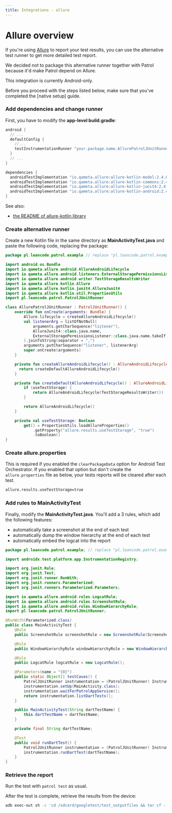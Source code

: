 ```yaml
---
title: Integrations - allure
---
```


# Allure overview

If you're using [Allure] to report your test results, you can use the
alternative test runner to get more detailed test report.

We decided not to package this alternative runner together with Patrol because
it'd make Patrol depend on Allure.

<Warning>This integration is currently Android-only.</Warning>

<Info>
  Before you proceed with the steps listed below, make sure that you've
  completed the [native setup] guide.
</Info>

### Add dependencies and change runner

First, you have to modify the **app-level build.gradle**:

```groovy title="android/app/build.gradle"
android {
  // ...
  defaultConfig {
    //...
    testInstrumentationRunner "your.package.name.AllurePatrolJUnitRunner"
  }
  // ...
}

dependencies {
  androidTestImplementation "io.qameta.allure:allure-kotlin-model:2.4.0"
  androidTestImplementation "io.qameta.allure:allure-kotlin-commons:2.4.0"
  androidTestImplementation "io.qameta.allure:allure-kotlin-junit4:2.4.0"
  androidTestImplementation "io.qameta.allure:allure-kotlin-android:2.4.0"
}
```

See also:

- [the README of allure-kotlin library][allure_kotlin]

### Create alternative runner

Create a new Kotlin file in the same directory as **MainActivityTest.java** and
paste the following code, replacing the package:

```kotlin title="AllurePatrolJUnitRunner.kt"
package pl.leancode.patrol.example // replace "pl.leancode.patrol.example" with your app's package

import android.os.Bundle
import io.qameta.allure.android.AllureAndroidLifecycle
import io.qameta.allure.android.listeners.ExternalStoragePermissionsListener
import io.qameta.allure.android.writer.TestStorageResultsWriter
import io.qameta.allure.kotlin.Allure
import io.qameta.allure.kotlin.junit4.AllureJunit4
import io.qameta.allure.kotlin.util.PropertiesUtils
import pl.leancode.patrol.PatrolJUnitRunner

class AllurePatrolJUnitRunner : PatrolJUnitRunner() {
    override fun onCreate(arguments: Bundle) {
        Allure.lifecycle = createAllureAndroidLifecycle()
        val listenerArg = listOfNotNull(
            arguments.getCharSequence("listener"),
            AllureJunit4::class.java.name,
            ExternalStoragePermissionsListener::class.java.name.takeIf { useTestStorage }
        ).joinToString(separator = ",")
        arguments.putCharSequence("listener", listenerArg)
        super.onCreate(arguments)
    }

    private fun createAllureAndroidLifecycle() : AllureAndroidLifecycle {
      return createDefaultAllureAndroidLifecycle()
    }

    private fun createDefaultAllureAndroidLifecycle() : AllureAndroidLifecycle {
        if (useTestStorage) {
            return AllureAndroidLifecycle(TestStorageResultsWriter())
        }

        return AllureAndroidLifecycle()
    }

    private val useTestStorage: Boolean
        get() = PropertiesUtils.loadAllureProperties()
            .getProperty("allure.results.useTestStorage", "true")
            .toBoolean()
}
```

### Create allure.properties

This is required if you enabled the `clearPackageData` option for Android Test
Orchestrator. If you enabled that option but don't create the
`allure.properties` file as below, your tests reports will be cleared after each
test.

```txt title="android/app/src/main/res/allure.properties"
allure.results.useTestStorage=true
```

### Add rules to MainActivityTest

Finally, modify the **MainActivityTest.java**. You'll add a 3 rules, which add
the following features:

- automatically take a screenshot at the end of each test
- automatically dump the window hierarchy at the end of each test
- automatically embed the logcat into the report

```java title="MainActivityTest.java"
package pl.leancode.patrol.example; // replace "pl.leancode.patrol.example" with your app's package

import androidx.test.platform.app.InstrumentationRegistry;

import org.junit.Rule;
import org.junit.Test;
import org.junit.runner.RunWith;
import org.junit.runners.Parameterized;
import org.junit.runners.Parameterized.Parameters;

import io.qameta.allure.android.rules.LogcatRule;
import io.qameta.allure.android.rules.ScreenshotRule;
import io.qameta.allure.android.rules.WindowHierarchyRule;
import pl.leancode.patrol.PatrolJUnitRunner;

@RunWith(Parameterized.class)
public class MainActivityTest {
    @Rule
    public ScreenshotRule screenshotRule = new ScreenshotRule(ScreenshotRule.Mode.END, "ss_end");

    @Rule
    public WindowHierarchyRule windowHierarchyRule = new WindowHierarchyRule();

    @Rule
    public LogcatRule logcatRule = new LogcatRule();

    @Parameters(name = "{0}")
    public static Object[] testCases() {
        PatrolJUnitRunner instrumentation = (PatrolJUnitRunner) InstrumentationRegistry.getInstrumentation();
        instrumentation.setUp(MainActivity.class);
        instrumentation.waitForPatrolAppService();
        return instrumentation.listDartTests();
    }

    public MainActivityTest(String dartTestName) {
        this.dartTestName = dartTestName;
    }

    private final String dartTestName;

    @Test
    public void runDartTest() {
        PatrolJUnitRunner instrumentation = (PatrolJUnitRunner) InstrumentationRegistry.getInstrumentation();
        instrumentation.runDartTest(dartTestName);
    }
}
```

### Retrieve the report

Run the test with `patrol test` as usual.

After the test is complete, retrieve the results from the device:

```bash
adb exec-out sh -c 'cd /sdcard/googletest/test_outputfiles && tar cf - allure-results' | tar xvf - -C build/reports
```

[native setup]: /getting-started/native
[allure]: https://qameta.io/allure-report
[allure_kotlin]: https://github.com/allure-framework/allure-kotlin/blob/master/README.md
